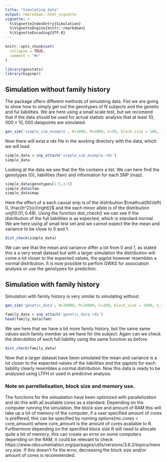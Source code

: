 ```yaml
---
title: "Simulating data"
output: rmarkdown::html_vignette
vignette: >
  %\VignetteIndexEntry{Simulation}
  %\VignetteEngine{knitr::rmarkdown}
  %\VignetteEncoding{UTF-8}
---
```



```r
knitr::opts_chunk$set(
  collapse = TRUE,
  comment = "#>"
)
```

```r
library(genstats)
library(bigsnpr)
```



## Simulation without family history

The package offers different methods of simulating data. Fist we are going to show how to simply get out the genotypes of N subjects and the genetic and ful liabilities. We are here using a small scale test, but we recomend that if the data should be used for actual statistc analysis that at least $10,000\times10,000$ datapoints are simulated.

```r
gen_sim('simple_sim_example', N=1000, M=1000, C=50, block_size = 100, fam=FALSE)
```

Now there will exist a rds file in the working directory with the data, which we will load.
```r
simple_data = snp_attach('simple_sim_example.rds')
simple_data
```

Looking at the data we see that the file contains a list. We can here find the genotypes (G), liabilities (fam) and information for each SNP (map).
```r
simple_data$genotypes[1:5,1:5]
simple_data$fam
simple_data$map
```

Here the effect of a each causal snip is of the distribution $\mathcal{N}\left( 0, \frac{h^2}{c}\right)}$ and the each minor allele is of the distribution $unif(0.01, 0.49)$.
Using the function dist_check() we can see if the distribution of the full liabilities is as expected, which is standard normal. We are here using af small test set and we cannot expect the the mean and variance to be close to 0 and 1.
```r
dist_check(simple_data)
```


We can see that the mean and variance differ a lot from 0 and 1, as stated this a a very small dataset but with a larger simulation the distribution will come a lot closer to the expected values, the qqplot however resembles a normal distribution. 
It is now possible to perfom GWAS for association analysis or use the genotypes for prediction.


## Simulation with family history

Simulation with family history is very similar to simulating without.

```r
gen_sim('genetic_data', N=10000, M=10000, C=100, block_size = 1000, n_sib=2)
```
```r
family_data = snp_attach('genetic_data.rds')
head(family_data$fam)
```


We see here that we have a bit more family history, but the same same values each family member as we have for the subject. Again can we check the distrubition of each full liability using the same function as before.
```r
dist_check(family_data)
```
Now that a larger dataset have been simulated the mean and variance is a lot closer to the expected values of the liabilities and the qqplots for each liability clearly resembles a normal distribution. 
Now this data is ready to be analysied using LTFH or used in predictive analysis.

### Note on parrellelisation, block size and memory use.
The functions for the simualation have been optimized with parallelization and do this with all available cores as a standard. Depending on the computer running the simulation, the block size and amount of RAM this will take up a lot of memory of the computer, if a user specified amount of cores is preffered, this can be specified by running options(mc.cores = core_amount) where core_amount is the amount of cores available to R. Furthermore depending on the specified block size R will need to allocate quite a bit of memory, this can create an error on some computers depending on the RAM, it could be relevant to check https://www.rdocumentation.org/packages/utils/versions/3.6.2/topics/memory.size. If this doesn't fix the error, decreasing the block size and/or amount of cores is recommended.


